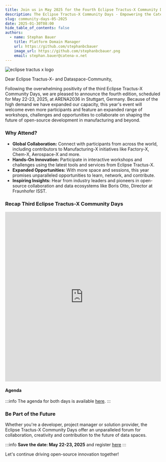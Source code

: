 ```yaml
---
title: Join us in May 2025 for the Fourth Eclipse Tractus-X Community Days!
description: The Eclipse Tractus-X Community Days - Empowering the Catena-X Data Space
slug: community-days-05-2025
date: 2025-01-30T08:00
hide_table_of_contents: false
authors:
  - name: Stephan Bauer
    title: Platform Domain Manager
    url: https://github.com/stephanbcbauer
    image_url: https://github.com/stephanbcbauer.png
    email: stephan.bauer@catena-x.net
---
```



![eclipse tractus x logo](@site/static/img/tractus-x-community-days-25-05.png)

Dear Eclipse Tractus-X- and Dataspace-Community,

Following the overwhelming positivity of the third Eclipse Tractus-X Community Days, we are pleased to announce the fourth edition, scheduled for May 22-23, 2025,
at ARENA2036 in Stuttgart, Germany. Because of the high demand we have expanded our capacity, this year's event will welcome even more participants and feature an
expanded range of workshops, challenges and opportunities to collaborate on shaping the future of open-source development in manufacturing and beyond.

<!--truncate-->

### Why Attend?

- **Global Collaboration:** Connect with participants from across the world, including contributors to Manufacturing-X initiatives like Factory-X, Chem-X, Aerospace-X and more.
- **Hands-On Innovation:** Participate in interactive workshops and challenges using the latest tools and services from Eclipse Tractus-X.
- **Expanded Opportunities:** With more space and sessions, this year promises unparalleled opportunities to learn, network, and contribute.
- **Inspiring Insights:** Hear from industry leaders and pioneers in open-source collaboration and data ecosystems like Boris Otto, Director at Fraunhofer ISST.

### Recap Third Eclipse Tractus-X Community Days

<iframe width="100%" height="550" src="https://www.youtube.com/embed/IBv8PsCS0E8" title="YouTube video player"
        frameborder="0"
        allow="accelerometer; autoplay; clipboard-write; encrypted-media; gyroscope; picture-in-picture; web-share"
        referrerpolicy="strict-origin-when-cross-origin" allowfullscreen></iframe>

#### Agenda

:::info
The agenda for both days is available [here](https://arena2036.de/files/FinaleBilder/05_Veranstaltungen/ARENA-X/Fourth_Eclipse_Tractus-X_Community_Days/CDs_AGENDA.pdf).
:::

### Be Part of the Future

Whether you're a developer, project manager or solution provider, the Eclipse Tractus-X Community Days offer an unparalleled forum for collaboration, creativity and contribution
to the future of data spaces.

:::info
**Save the date: May 22-23, 2025** and register [here](https://eveeno.com/272304835)
:::

Let's continue driving open-source innovation together!
